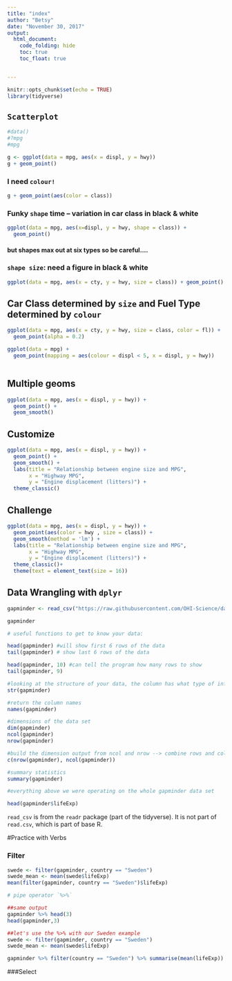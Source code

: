 ```yaml
---
title: "index"
author: "Betsy"
date: "November 30, 2017"
output: 
  html_document:
    code_folding: hide
    toc: true
    toc_float: true 


---
```


```r
knitr::opts_chunk$set(echo = TRUE)
library(tidyverse)
```

## `Scatterplot`

```r


#data()
#?mpg
#mpg

g <- ggplot(data = mpg, aes(x = displ, y = hwy))
g + geom_point()


```


### I need `colour!`

```r

g + geom_point(aes(color = class))

```

### Funky `shape` time -- variation in car class in black & white 

```r

ggplot(data = mpg, aes(x=displ, y = hwy, shape = class)) + 
  geom_point()

```

#### but shapes max out at six types so be careful....



### `shape size`: need a figure in black & white
```r

ggplot(data = mpg, aes(x = cty, y = hwy, size = class)) + geom_point()

```

## Car Class determined by `size` and Fuel Type determined by `colour`
```r

ggplot(data = mpg, aes(x = cty, y = hwy, size = class, color = fl)) + 
  geom_point(alpha = 0.2)

```



```r

ggplot(data = mpg) + 
  geom_point(mapping = aes(colour = displ < 5, x = displ, y = hwy))
   

```


## Multiple geoms 

```r

ggplot(data = mpg, aes(x = displ, y = hwy)) +
  geom_point() + 
  geom_smooth()


```


## Customize

```r

ggplot(data = mpg, aes(x = displ, y = hwy)) +
  geom_point() + 
  geom_smooth() + 
  labs(title = "Relationship between engine size and MPG", 
       x = "Highway MPG",
       y = "Engine displacement (litters)") + 
  theme_classic()


```

## Challenge 
```r

ggplot(data = mpg, aes(x = displ, y = hwy)) +
  geom_point(aes(color = hwy , size = class)) + 
  geom_smooth(method = 'lm') + 
  labs(title = "Relationship between engine size and MPG", 
       x = "Highway MPG",
       y = "Engine displacement (litters)") + 
  theme_classic()+
  theme(text = element_text(size = 16))


```





## Data Wrangling with `dplyr`

```r

gapminder <- read_csv("https://raw.githubusercontent.com/OHI-Science/data-science-training/master/data/gapminder.csv")

gapminder

# useful functions to get to know your data:

head(gapminder) #will show first 6 rows of the data 
tail(gapminder) # show last 6 rows of the data

head(gapminder, 10) #can tell the program how many rows to show 
tail(gapminder, 9)

#looking at the structure of your data, the column has what type of information, like chr = character, int = interger, num = numerical values
str(gapminder)

#return the column names
names(gapminder)

#dimensions of the data set 
dim(gapminder)
ncol(gapminder)
nrow(gapminder)

#build the dimension output from ncol and nrow --> combine rows and columns 
c(nrow(gapminder), ncol(gapminder))

#summary statistics
summary(gapminder)

#everything above we were operating on the whole gapminder data set 

head(gapminder$lifeExp)

```

`read_csv` is from the `readr` package (part of the tidyverse). It is not part of `read.csv`, which is part of base R. 

#Practice with Verbs 

### Filter 
```r

swede <- filter(gapminder, country == "Sweden")
swede_mean <- mean(swede$lifeExp)
mean(filter(gapminder, country == "Sweden")$lifeExp)

# pipe operator `%>%`

##same output
gapminder %>% head(3)
head(gapminder,3)

##let's use the %>% with our Sweden example
swede <- filter(gapminder, country == "Sweden")
swede_mean <- mean(swede$lifeExp)

gapminder %>% filter(country == "Sweden") %>% summarise(mean(lifeExp))

```



###Select

```r


```